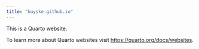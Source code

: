 ```yaml
---
title: "buyske.github.io"
---
```


This is a Quarto website.

To learn more about Quarto websites visit <https://quarto.org/docs/websites>.
